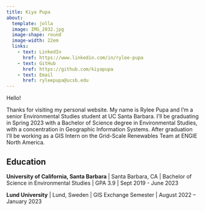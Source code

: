```yaml
---
title: Kiya Pupa
about: 
  template: jolla
  image: IMG_2032.jpg
  image-shape: round
  image-width: 22em
  links: 
    - text: LinkedIn
      href: https://www.linkedin.com/in/rylee-pupa
    - text: GitHub
      href: https://github.com/kiyapupa
    - text: Email
      href: ryleepupa@ucsb.edu
---
```


Hello!

Thanks for visiting my personal website. My name is Rylee Pupa and I'm a senior Environmental Studies student at UC Santa Barbara. I'll be graduating in Spring 2023 with a Bachelor of Science degree in Environmental Studies, with a concentration in Geographic Information Systems. After graduation I'll be working as a GIS Intern on the Grid-Scale Renewables Team at ENGIE North America.

## Education

**University of California, Santa Barbara** \| Santa Barbara, CA \| Bachelor of Science in Environmental Studies \| GPA 3.9 \| Sept 2019 - June 2023

**Lund University** \| Lund, Sweden \| GIS Exchange Semester \| August 2022 -- January 2023
